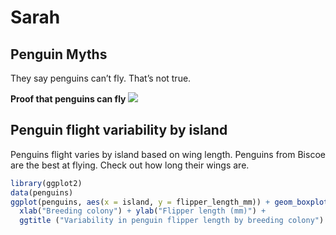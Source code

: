 # Sarah

## Penguin Myths
They say penguins can't fly. That's not true.


**Proof that penguins can fly**
![](penguins_fly.jpg)

## Penguin flight variability by island

Penguins flight varies by island based on wing length. Penguins from Biscoe are the best at flying. Check out how long their wings are.

```r
library(ggplot2)
data(penguins)
ggplot(penguins, aes(x = island, y = flipper_length_mm)) + geom_boxplot() +
  xlab("Breeding colony") + ylab("Flipper length (mm)") +
  ggtitle ("Variability in penguin flipper length by breeding colony")
```
